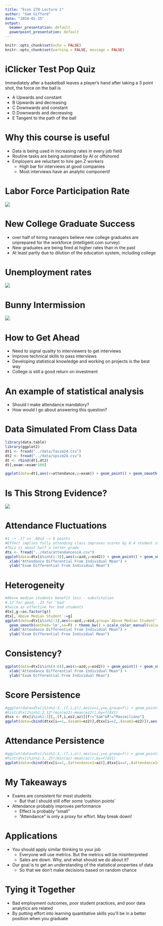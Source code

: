 ```yaml
---
title: "Econ 270 Lecture 1"
author: "Sam Gifford"
date: "2024-01-15"
output:
  beamer_presentation: default
  powerpoint_presentation: default
---
```


```r
knitr::opts_chunk$set(echo = FALSE)
knitr::opts_chunk$set(warning = FALSE, message = FALSE) 
```

# iClicker Test Pop Quiz

Immediately after a basketball leaves a player's hand after taking a 3 point shot, the force on the ball is

* A Upwards and constant
* B Upwards and decreasing
* C Downwards and constant
* D Downwards and decreasing
* E Tangent to the path of the ball

# Why this course is useful

* Data is being used in increasing rates in every job field
* Routine tasks are being automated by AI or offshored
* Employers are reluctant to hire gen Z workers
    * High bar for interviews at good companies
    * Most interviews have an analytic component!
    
# Labor Force Participation Rate

![](../img/lfts.png)

# New College Graduate Success

* over half of hiring managers believe new college graduates are unprepared for the workforce (intelligent.com survey)
* New graduates are being fired at higher rates than in the past
* At least partly due to dilution of the education system, including college

# Unemployment rates

![](../img/newunemploy.png)

# Bunny Intermission

![](../img/bunny.jpg)

# How to Get Ahead

* Need to signal quality to interviewers to get interviews
* Improve technical skills to pass interviews
* Developing statistical knowledge and working on projects is the best way
* College is still a good return on investment

# An example of statistical analysis

* Should I make attendance mandatory?
* How would I go about answering this question?

# Data Simulated From Class Data

```r
library(data.table)
library(ggplot2)
dt1 <- fread("../data/fasim24.csv")
dt2 <- fread("../data/spsim24.csv")
dt <- rbind(dt1,dt2)
dt[,exam:=exam*100]

ggplot(data=dt1,aes(x=attendance,y=exam)) + geom_point() + geom_smooth(method='lm',se=F) + theme_bw()
```

# Is This Strong Evidence?

![](../img/aliens.jpeg)

# Attendance Fluctuations

```r
#1 -> .17 => .68sd -> 8 points
#Effect implies fully attending class improves scores by 0.4 student standard deviations
#This is about half a letter grade
dtx <- fread("../data/attendancesim.csv")
ggplot(data=dtx[i%in%(1:3)],aes(x=azd,y=ezd2)) + geom_point() + geom_smooth(method="lm",se=F) + theme_bw() +
  xlab("Attendance Differential From Individual Mean") +
  ylab("Exam Differential From Individual Mean")
```

# Heterogeneity

```r
#Above median students benefit less - substitution
#.12 for good, .23 for 'bad'
#twice as effective for bad students
dtx[,g:=as.factor(g)]
dtx[,`Above Median Student`:=g]
ggplot(data=dtx[i%in%1:3],aes(x=azd,y=ezd,group=`Above Median Student`,color=`Above Median Student`)) + geom_point() + 
  geom_smooth(method='lm',se=F) + theme_bw() + scale_color_manual(values=c("1"="red","0"="blue")) +
  xlab("Attendance Differential From Individual Mean") +
  ylab("Exam Differential From Individual Mean")
```

# Consistency?

```r
ggplot(data=dtx[i%in%(4:6)],aes(x=azd,y=ezd2)) + geom_point() + geom_smooth(method="lm",se=F) + theme_bw()+
  xlab("Attendance Differential From Individual Mean") +
  ylab("Exam Differential From Individual Mean")
```

# Score Persistence

```r
#ggplot(data=dtx[i%in%1:3,.(f,i,e)],aes(x=i,y=e,group=f)) + geom_point() + geom_line() + theme_bw()
#hist(dtx[i%in%1:3,12*(min(ez2)-mean(ez2)),by=f]$V1)
dtxx <- dtx[i%in%1:3][,.(f,i,ez2,az)][f!="Sam"&f!="Maximiliano"]
ggplot(data=cbind(dtxx[i==1,.(exam1=ez2)],dtxx[i==2,.(exam2=ez2)]),aes(x=exam1,y=exam2)) + geom_point() + geom_smooth(method="lm",se=F) + theme_bw()
```

# Attendance Persistence

```r
#ggplot(data=dtx[i%in%1:3,.(f,i,e)],aes(x=i,y=e,group=f)) + geom_point() + geom_line() + theme_bw()
#hist(dtx[i%in%1:3,.25*(min(az)-mean(az)),by=f]$V1)
ggplot(data=cbind(dtxx[i==1,.(attendance1=az)],dtxx[i==2,.(attendance2=az)]),aes(x=attendance1,y=attendance2)) + geom_point() + geom_smooth(method="lm",se=F) + theme_bw()
```

# My Takeaways

* Exams are consistent for most students
    * But that I should still offer some 'cushion points' 
* Attendance probably improves performance
    * Effect is probably "small"
    * "Attendance" is only a proxy for effort. May break down!
    
# Applications

* You should apply similar thinking to your job
    * Everyone will use metrics. But the metrics will be misinterpreted
    * Sales are down. Why, and what should we do about it?
* Our goal is to get an understanding of the statistical properties of data
    * So that we don't make decisions based on random chance

# Tying it Together

* Bad employment outcomes, poor student practices, and poor data analytics are related
* By putting effort into learning quantitative skills you'll be in a better position when you graduate
